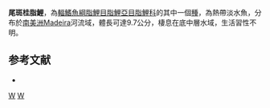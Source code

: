 {{Speciesbox 
| taxon = Charax caudimaculatus
| status = NE
| status_system = IUCN3.1
| authority =  [[Lucena|Lucena]], 1987
| synonyms = 
}}
'''尾斑桂脂鯉'''，為[[輻鰭魚綱|輻鰭魚綱]][[脂鯉目|脂鯉目]][[脂鯉亞目|脂鯉亞目]][[脂鯉科|脂鯉科]]的其中一個[[種|種]]，為熱帶淡水魚，分布於[[南美洲|南美洲]]Madeira河流域，體長可達9.7公分，棲息在底中層水域，生活習性不明。

==参考文献==
{{refbegin}}
*{{FishBase_species|genus=Charax|species=caudimaculatus|year=2013|month=11}}
{{refend}}

{{Taxonbar|from=Q5571134}}

[[Category:桂脂鯉屬|W]]
[[Category:1987年描述的鱼类|W]]


{{魚類小作品}}